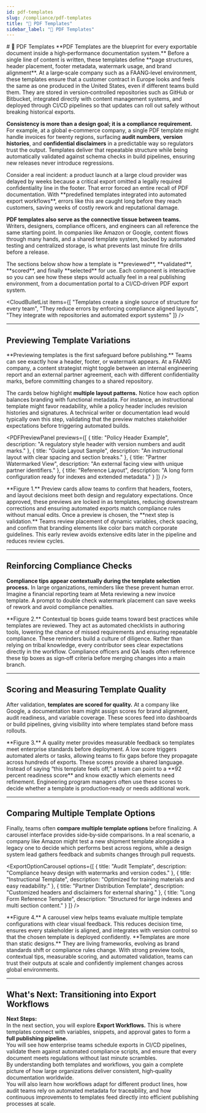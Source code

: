 ```yaml
---
id: pdf-templates
slug: /compliance/pdf-templates
title: "📄 PDF Templates"
sidebar_label: "📄 PDF Templates"
---
```



<FloatInPlace>
# 📄 PDF Templates
</FloatInPlace>

<FloatInLeft>
**PDF Templates are the blueprint for every exportable document inside a high‑performance documentation system.**  
Before a single line of content is written, these templates define **page structures, header placement, footer metadata, watermark usage, and brand alignment**. At a large‑scale company such as a FAANG‑level environment, these templates ensure that a customer contract in Europe looks and feels the same as one produced in the United States, even if different teams build them.  
They are stored in version‑controlled repositories such as GitHub or Bitbucket, integrated directly with content management systems, and deployed through CI/CD pipelines so that updates can roll out safely without breaking historical exports.
</FloatInLeft>

<FloatInLeft>

**Consistency is more than a design goal; it is a compliance requirement.** For example, at a global e‑commerce company, a single PDF template might handle invoices for twenty regions, surfacing **audit numbers**, **version histories**, and **confidential disclaimers** in a predictable way so regulators trust the output. Templates deliver that repeatable structure while being automatically validated against schema checks in build pipelines, ensuring new releases never introduce regressions.
</FloatInLeft>


<FloatInLeft>
Consider a real incident: a product launch at a large cloud provider was delayed by weeks because a critical export omitted a legally required confidentiality line in the footer. That error forced an entire recall of PDF documentation. With **predefined templates integrated into automated export workflows**, errors like this are caught long before they reach customers, saving weeks of costly rework and reputational damage.
</FloatInLeft>

<FloatInLeft>

**PDF templates also serve as the connective tissue between teams.** Writers, designers, compliance officers, and engineers can all reference the same starting point. In companies like Amazon or Google, content flows through many hands, and a shared template system, backed by automated testing and centralized storage, is what prevents last minute fire drills before a release.
</FloatInLeft>


<FloatInLeft>
The sections below show how a template is **previewed**, **validated**, **scored**, and finally **selected** for use. Each component is interactive so you can see how these steps would actually feel in a real publishing environment, from a documentation portal to a CI/CD‑driven PDF export system.
</FloatInLeft>

<CloudBulletList
  items={[
    "Templates create a single source of structure for every team",
    "They reduce errors by enforcing compliance aligned layouts",
    "They integrate with repositories and automated export systems"
  ]}
/>

---

## Previewing Template Variations

<FloatInLeft>
**Previewing templates is the first safeguard before publishing.** Teams can see exactly how a header, footer, or watermark appears. At a FAANG company, a content strategist might toggle between an internal engineering report and an external partner agreement, each with different confidentiality marks, before committing changes to a shared repository.
</FloatInLeft>

<FloatInLeft>

The cards below highlight **multiple layout patterns.** Notice how each option balances branding with functional metadata. For instance, an instructional template might favor readability, while a policy header includes revision histories and signatures. A technical writer or documentation lead would typically own this step, validating that the preview matches stakeholder expectations before triggering automated builds.
</FloatInLeft>


<PDFPreviewPanel previews={[
  { title: "Policy Header Example", description: "A regulatory style header with version numbers and audit marks." },
  { title: "Guide Layout Sample", description: "An instructional layout with clear spacing and section breaks." },
  { title: "Partner Watermarked View", description: "An external facing view with unique partner identifiers." },
  { title: "Reference Layout", description: "A long form configuration ready for indexes and extended metadata." }
]} />

<AnimatedFigureCaption>
**Figure 1.** Preview cards allow teams to confirm that headers, footers, and layout decisions meet both design and regulatory expectations. Once approved, these previews are locked in as templates, reducing downstream corrections and ensuring automated exports match compliance rules without manual edits.
</AnimatedFigureCaption>

<FloatInLeft>
Once a preview is chosen, the **next step is validation.** Teams review placement of dynamic variables, check spacing, and confirm that branding elements like color bars match corporate guidelines. This early review avoids extensive edits later in the pipeline and reduces review cycles.
</FloatInLeft>

---

## Reinforcing Compliance Checks

<FloatInLeft>

**Compliance tips appear contextually during the template selection process.** In large organizations, reminders like these prevent human error. Imagine a financial reporting team at Meta reviewing a new invoice template. A prompt to double check watermark placement can save weeks of rework and avoid compliance penalties.
</FloatInLeft>


<ComplianceTipBox tip="Always verify that headers contain version stamps and footers include mandatory legal metadata before releasing a template." />

<AnimatedFigureCaption>
**Figure 2.** Contextual tip boxes guide teams toward best practices while templates are reviewed. They act as automated checklists in authoring tools, lowering the chance of missed requirements and ensuring repeatable compliance.
</AnimatedFigureCaption>

<FloatInLeft>
These reminders build a culture of diligence. Rather than relying on tribal knowledge, every contributor sees clear expectations directly in the workflow. Compliance officers and QA leads often reference these tip boxes as sign‑off criteria before merging changes into a main branch.
</FloatInLeft>

---

## Scoring and Measuring Template Quality

<FloatInLeft>

After validation, **templates are scored for quality.** At a company like Google, a documentation team might assign scores for brand alignment, audit readiness, and variable coverage. These scores feed into dashboards or build pipelines, giving visibility into where templates stand before mass rollouts.
</FloatInLeft>


<OutputQualityMeter score={94} />

<AnimatedFigureCaption>
**Figure 3.** A quality meter provides measurable feedback so templates meet enterprise standards before deployment. A low score triggers automated alerts or tasks, allowing teams to fix gaps before they propagate across hundreds of exports.
</AnimatedFigureCaption>

<FloatInLeft>
These scores provide a shared language. Instead of saying “this template feels off,” a team can point to a **92 percent readiness score** and know exactly which elements need refinement. Engineering program managers often use these scores to decide whether a template is production‑ready or needs additional work.
</FloatInLeft>

---

## Comparing Multiple Template Options

<FloatInLeft>

Finally, teams often **compare multiple template options** before finalizing. A carousel interface provides side‑by‑side comparisons. In a real scenario, a company like Amazon might test a new shipment template alongside a legacy one to decide which performs best across regions, while a design system lead gathers feedback and submits changes through pull requests.
</FloatInLeft>


<ExportOptionCarousel options={[
  { title: "Audit Template", description: "Compliance heavy design with watermarks and version codes." },
  { title: "Instructional Template", description: "Optimized for training materials and easy readability." },
  { title: "Partner Distribution Template", description: "Customized headers and disclaimers for external sharing." },
  { title: "Long Form Reference Template", description: "Structured for large indexes and multi section content." }
]} />

<AnimatedFigureCaption>
**Figure 4.** A carousel view helps teams evaluate multiple template configurations with clear visual feedback. This reduces decision time, ensures every stakeholder is aligned, and integrates with version control so that the chosen template is deployed confidently.
</AnimatedFigureCaption>

<FloatInLeft>
**Templates are more than static designs.** They are living frameworks, evolving as brand standards shift or compliance rules change. With strong preview tools, contextual tips, measurable scoring, and automated validation, teams can trust their outputs at scale and confidently implement changes across global environments.
</FloatInLeft>

---

## What's Next: Transitioning into Export Workflows

<FloatInLeft>

**Next Steps:**  
In the next section, you will explore **Export Workflows.** This is where templates connect with variables, snippets, and approval gates to form a **full publishing pipeline.**  
You will see how enterprise teams schedule exports in CI/CD pipelines, validate them against automated compliance scripts, and ensure that every document meets regulations without last minute scrambles.  
By understanding both templates and workflows, you gain a complete picture of how large organizations deliver consistent, high‑quality documentation worldwide.  
You will also learn how workflows adapt for different product lines, how audit teams rely on automated metadata for traceability, and how continuous improvements to templates feed directly into efficient publishing processes at scale.
</FloatInLeft>

